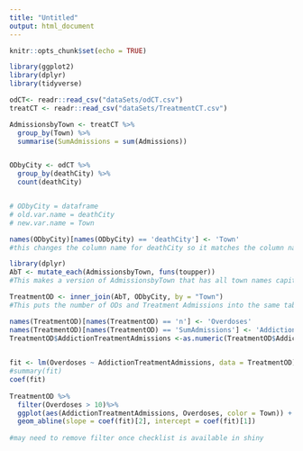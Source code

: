 ```yaml
---
title: "Untitled"
output: html_document
---
```


```r
knitr::opts_chunk$set(echo = TRUE)
```



```r
library(ggplot2)
library(dplyr)
library(tidyverse)

odCT<- readr::read_csv("dataSets/odCT.csv")
treatCT <- readr::read_csv("dataSets/TreatmentCT.csv")

AdmissionsbyTown <- treatCT %>%
  group_by(Town) %>%
  summarise(SumAdmissions = sum(Admissions))


ODbyCity <- odCT %>%
  group_by(deathCity) %>%
  count(deathCity)


# ODbyCity = dataframe
# old.var.name = deathCity
# new.var.name = Town

names(ODbyCity)[names(ODbyCity) == 'deathCity'] <- 'Town'
#this changes the column name for deathCity so it matches the column name in AdmissionsbyTown

library(dplyr)
AbT <- mutate_each(AdmissionsbyTown, funs(toupper))
#This makes a version of AdmissionsbyTown that has all town names capitalized to match ODbyCity

TreatmentOD <- inner_join(AbT, ODbyCity, by = "Town")
#This puts the number of ODs and Treatment Admissions into the same table so that they can be correlated by town

names(TreatmentOD)[names(TreatmentOD) == 'n'] <- 'Overdoses'
names(TreatmentOD)[names(TreatmentOD) == 'SumAdmissions'] <- 'AddictionTreatmentAdmissions'
TreatmentOD$AddictionTreatmentAdmissions <-as.numeric(TreatmentOD$AddictionTreatmentAdmissions)
  

fit <- lm(Overdoses ~ AddictionTreatmentAdmissions, data = TreatmentOD)
#summary(fit)
coef(fit)
  
TreatmentOD %>%
  filter(Overdoses > 10)%>%
  ggplot(aes(AddictionTreatmentAdmissions, Overdoses, color = Town)) + geom_point() +
  geom_abline(slope = coef(fit)[2], intercept = coef(fit)[1])
  
#may need to remove filter once checklist is available in shiny

```

